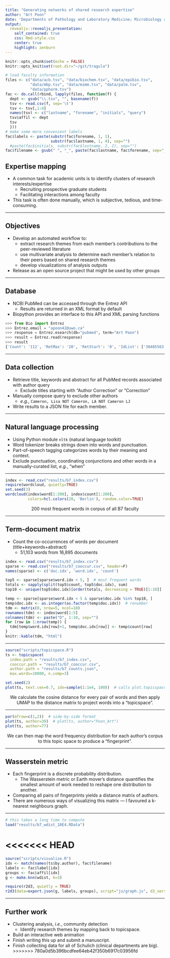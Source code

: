 ```yaml
---
title: "Generating networks of shared research expertise"
author: "Art Poon"
date: 'Departments of Pathology and Laboratory Medicine; Microbiology and Immunology; Computer Science'
output: 
  revealjs::revealjs_presentation:
    self_contained: true
    css: Rmd-style.css
    center: true
    highlight: zenburn
---
```


```r
knitr::opts_chunk$set(echo = FALSE)
knitr::opts_knit$set(root.dir="~/git/tragula")
```

```r
# load faculty information
files <- c("data/acb.tsv", "data/biochem.tsv", "data/epibio.tsv", 
           "data/mbp.tsv", "data/mimm.tsv", "data/palm.tsv", 
           "data/ppharm.tsv")
fac <- do.call(rbind, lapply(files, function(f) {
  dept <- gsub("\\.tsv", "", basename(f))
  tsv <- read.csv(f, sep='\t')
  tsv <- tsv[,1:4]
  names(tsv) <- c("lastname", "forename", "initials", "query")
  tsv$affil <- dept
  tsv
  }))
# make some more convenient labels
fac$labels <- paste(substr(fac$forename, 1, 1),
                    substr(fac$lastname, 1, 4), sep="")
  #paste(fac$initials, substr(fac$lastname, 2, 2), sep="")
fac$filename <- gsub(" ", "_", paste(fac$lastname, fac$forename, sep="_"))
```

## Expertise mapping

* A common task for academic units is to identify clusters of research interests/expertise
  * Recruiting prospective graduate students
  * Facilitating interactions among faculty
* This task is often done manually, which is subjective, tedious, and time-consuming.

---

## Objectives

* Develop an automated workflow to:
  * extract research themes from each member's contributions to the peer-reviewed literature
  * use multivariate analysis to determine each member's relation to their  peers based on shared research themes
  * develop visualizations of analysis outputs
* Release as an open source project that might be used by other groups

---

## Database

* NCBI PubMed can be accessed through the Entrez API
  * Results are returned in an XML format by default
* Biopython provides an interface to this API and XML parsing functions

```python
>>> from Bio import Entrez
>>> Entrez.email = "apoon42@uwo.ca"
>>> response = Entrez.esearch(db="pubmed", term="Art Poon")
>>> result = Entrez.read(response)
>>> result
{'Count': '112', 'RetMax': '20', 'RetStart': '0', 'IdList': ['38485563', '38355869', '37547379', '37463439', '37292785', '37187604', '37101658', '36846827', '36809686', '36632480', '36449514', '36395093', '36178092', '35916373', '37552744', '35500121', '35202429', '34941890', '37124703', '34578305'], 'TranslationSet': [{'From': 'Art Poon', 'To': 'Poon, Art[Full Author Name]'}], 'QueryTranslation': 'poon, art[Author]'}
```

---

## Data collection

* Retrieve title, keywords and abstract for all PubMed records associated with author query
  * Exclude titles starting with "Author Correction" or "Correction"
* Manually compose query to exclude other authors
  * *e.g.*, `Cameron, Lisa NOT Cameron, LA NOT Cameron LJ`
* Write results to a JSON file for each member.

---

## Natural language processing

* Using Python module `nltk` (natural language toolkit)
* Word tokenizer breaks strings down into words and punctuation.
* Part-of-speech tagging categorizes words by their meaning and context.
* Exclude punctuation, coordinating conjunctions and other words in a manually-curated list, *e.g.*, "when"

---

```r
index <- read.csv("results/b7_index.csv")
require(wordcloud, quietly=TRUE)
set.seed(3)
wordcloud(index$word[1:200], index$count[1:200], 
          colors=hcl.colors(20, 'Berlin'), random.color=TRUE)
```
<center>
200 most frequent words in corpus of all B7 faculty
</center>


---

## Term-document matrix

* Count the co-occurrences of words per document (title+keywords+abstract)
  * 51,103 words from 16,895 documents

```r
index <- read.csv("results/b7_index.csv")
sparse <- read.csv("results/b7_cooccur.csv", header=F)
names(sparse) <- c('doc.idx', 'word.idx', 'count')

top5 <- sparse[sparse$word.idx < 5, ]  # most frequent words
totals <- sapply(split(top5$count, top5$doc.idx), sum)
top10 <- unique(top5$doc.idx)[order(totals, decreasing = TRUE)[1:10]]

temp <- sparse[sparse$word.idx < 5 & sparse$doc.idx %in% top10, ]
temp$doc.idx <- as.integer(as.factor(temp$doc.idx))  # renumber
tdm <- matrix(0, nrow=5, ncol=10)
rownames(tdm) <- index$word[1:5]
colnames(tdm) <- paste("D", 1:10, sep="")
for (row in 1:nrow(temp)) {
  tdm[temp$word.idx[row]+1, temp$doc.idx[row]] <- temp$count[row]
}
knitr::kable(tdm, "html")
```

---

```r
source("scripts/topicspace.R")
ts <- topicspace(
  index.path = "results/b7_index.csv",
  cooccur.path = "results/b7_cooccur.csv",
  author.path = "results/b7_counts.json",
  max.words=10000, n.comp=3)
```

```r
set.seed(2)
plot(ts, text.cex=0.7, idx=sample(1:1e4, 100))  # calls plot.topicspace()
```
<center>
We calculate the cosine distance for every pair of words and then apply UMAP to the distance matrix to project words into a "topicspace".
</center>

---

```r
par(mfrow=c(1,2))  # side-by-side format
plot(ts, author=39)  # plot(ts, author="Poon_Art")
plot(ts, author=77)
```
<center>
We can then map the word frequency distribution for each author's corpus to this topic space to produce a "fingerprint".
</center>

---

## Wasserstein metric

* Each fingerprint is a discrete probability distribution.
  * The Wasserstein metric or Earth mover's distance quantifies the smallest amount of work needed to reshape one distribution to another.
* Comparing all pairs of fingerprints yields a distance matrix of authors.
* There are numerous ways of visualizing this matrix --- I favoured a k-nearest neighbours graph.

---

```r
# this takes a long time to compute
load("results/b7_wdist_10E4.RData")
```
<<<<<<< HEAD
=======

```r
source("scripts/visualize.R")
idx <- match(names(ts$by.author), fac$filename)
labels <- fac$label[idx]
groups <- fac$affil[idx]
g <- make.knn(wdist, k=3)

require(r2d3, quietly = TRUE)
r2d3(data=export.json(g, labels, groups), script="js/graph.js", d3_version="4")
```

---

## Further work

* Clustering analysis, *i.e.*, community detection
  * Identify research themes by mapping back to topicspace.
* Build an interactive web animation
* Finish writing this up and submit a manuscript.
* Finish collecting data for all of Schulich (clinical departments are big).
>>>>>>> 780a0d5b396bcdfee64eb42f350b6917c03956fd
